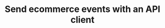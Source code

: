 ---
title: 'Send ecommerce events with an API client'
sidebarTitle: 'Send ecommerce events'
description: Collect user interactions as events in your ecommerce store.
---